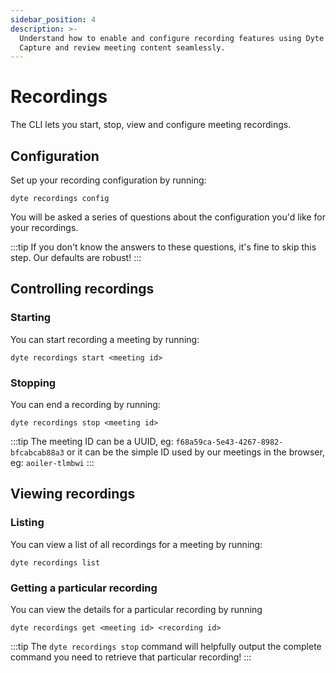 ```yaml
---
sidebar_position: 4
description: >-
  Understand how to enable and configure recording features using Dyte CLI.
  Capture and review meeting content seamlessly.
---
```


# Recordings

The CLI lets you start, stop, view and configure meeting recordings.

## Configuration

Set up your recording configuration by running:

```shell
dyte recordings config
```

You will be asked a series of questions about the configuration you'd like for
your recordings.

:::tip If you don't know the answers to these questions, it's fine to skip this
step. Our defaults are robust! :::

## Controlling recordings

### Starting

You can start recording a meeting by running:

```shell
dyte recordings start <meeting id>
```

### Stopping

You can end a recording by running:

```shell
dyte recordings stop <meeting id>
```

:::tip The meeting ID can be a UUID, eg: `f68a59ca-5e43-4267-8982-bfcabcab88a3`
or it can be the simple ID used by our meetings in the browser, eg:
`aoiler-tlmbwi` :::

## Viewing recordings

### Listing

You can view a list of all recordings for a meeting by running:

```shell
dyte recordings list
```

### Getting a particular recording

You can view the details for a particular recording by running

```shell
dyte recordings get <meeting id> <recording id>
```

:::tip The `dyte recordings stop` command will helpfully output the complete
command you need to retrieve that particular recording! :::

<head>
  <title>CLI Recordings</title>
  <meta
    name="description"
    content="Understand how to enable and configure recording features using Dyte CLI. Capture and review meeting content seamlessly."
  />
</head>
